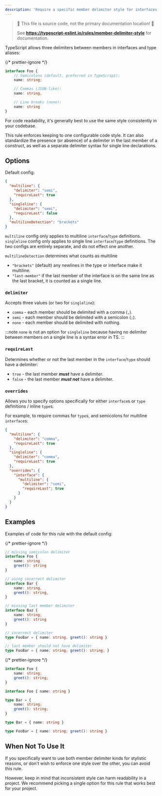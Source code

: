 ```yaml
---
description: 'Require a specific member delimiter style for interfaces and type literals.'
---
```



> 🛑 This file is source code, not the primary documentation location! 🛑
>
> See **https://typescript-eslint.io/rules/member-delimiter-style** for documentation.

TypeScript allows three delimiters between members in interfaces and type aliases:

{/* prettier-ignore */}
```ts
interface Foo {
    // Semicolons (default, preferred in TypeScript):
    name: string;

    // Commas (JSON-like):
    name: string,

    // Line breaks (none):
    name: string
}
```

For code readability, it's generally best to use the same style consistently in your codebase.

This rule enforces keeping to one configurable code style.
It can also standardize the presence (or absence) of a delimiter in the last member of a construct, as well as a separate delimiter syntax for single line declarations.

## Options

Default config:

```json
{
  "multiline": {
    "delimiter": "semi",
    "requireLast": true
  },
  "singleline": {
    "delimiter": "semi",
    "requireLast": false
  },
  "multilineDetection": "brackets"
}
```

`multiline` config only applies to multiline `interface`/`type` definitions.
`singleline` config only applies to single line `interface`/`type` definitions.
The two configs are entirely separate, and do not effect one another.

`multilineDetection` determines what counts as multiline

- `"brackets"` (default) any newlines in the type or interface make it multiline.
- `"last-member"` if the last member of the interface is on the same line as the last bracket, it is counted as a single line.

### `delimiter`

Accepts three values (or two for `singleline`):

- `comma` - each member should be delimited with a comma (`,`).
- `semi` - each member should be delimited with a semicolon (`;`).
- `none` - each member should be delimited with nothing.

:::note
`none` is not an option for `singleline` because having no delimiter between members on a single line is a syntax error in TS.
:::

### `requireLast`

Determines whether or not the last member in the `interface`/`type` should have a delimiter:

- `true` - the last member **_must_** have a delimiter.
- `false` - the last member **_must not_** have a delimiter.

### `overrides`

Allows you to specify options specifically for either `interface`s or `type` definitions / inline `type`s.

For example, to require commas for `type`s, and semicolons for multiline `interface`s:

```json
{
  "multiline": {
    "delimiter": "comma",
    "requireLast": true
  },
  "singleline": {
    "delimiter": "comma",
    "requireLast": true
  },
  "overrides": {
    "interface": {
      "multiline": {
        "delimiter": "semi",
        "requireLast": true
      }
    }
  }
}
```

## Examples

Examples of code for this rule with the default config:

<Tabs>
<TabItem value="❌ Incorrect">

{/* prettier-ignore */}
```ts
// missing semicolon delimiter
interface Foo {
    name: string
    greet(): string
}

// using incorrect delimiter
interface Bar {
    name: string,
    greet(): string,
}

// missing last member delimiter
interface Baz {
    name: string;
    greet(): string
}

// incorrect delimiter
type FooBar = { name: string, greet(): string }

// last member should not have delimiter
type FooBar = { name: string; greet(): string; }
```

</TabItem>
<TabItem value="✅ Correct">

{/* prettier-ignore */}
```ts
interface Foo {
    name: string;
    greet(): string;
}

interface Foo { name: string }

type Bar = {
    name: string;
    greet(): string;
}

type Bar = { name: string }

type FooBar = { name: string; greet(): string }
```

</TabItem>
</Tabs>

## When Not To Use It

If you specifically want to use both member delimiter kinds for stylistic reasons, or don't wish to enforce one style over the other, you can avoid this rule.

However, keep in mind that inconsistent style can harm readability in a project.
We recommend picking a single option for this rule that works best for your project.
